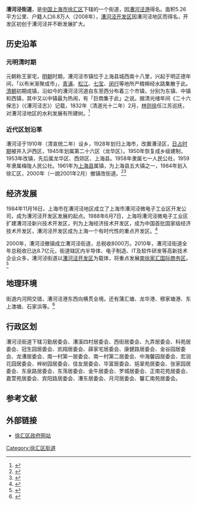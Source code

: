 {{中国乡级行政区
|行政区全称 = 漕河泾街道
|景观照片文件名 = caohejingjiedao.jpg
|景观照片描述 = 漕河泾街道办事处前的街景(康健路)
|汉语拼音 = 
|其他语言 = 
|其他语言名称 = 
|旧称 = 
|地名出处 = [[漕河泾港|漕河泾港]]
|位置图文件名 = 
|位置图描述 = 
|自定义图片=
|上级行政区 = [[上海市|上海市]][[徐汇区|徐汇区]]
|行政区划 = 28个
|村委会 = 
|居委会 = 28
|建置时间 = 1910年 设乡<br/>1984年 成徐汇区属镇<br/>2000年 撤镇改街道
|领导职位 = 
|领导名称 = 
|政府驻地 = 上海市徐汇区康健路65号
|毗邻 = 
|总面积 = 5.26平方公里
|总人口 = 
|户籍人口 = 6.8万人
|户籍人口年份 = 2008年
|常住人口 = 
|常住人口年份 = 
|人口密度 = 
|GDP = 
|邮政编码 = 200235
|电话区号 = 21
|官方网站 = www.caohejing.org
|网站名称 = 漕河泾社区网
|31/01/04/017/000
}}

'''漕河泾街道'''，是[[中国|中国]][[上海市|上海市]][[徐汇区|徐汇区]]下辖的一个街道，因[[漕河泾港|漕河泾港]]得名。面积5.26平方公里、户籍人口6.8万人（2008年），[[漕河泾开发区|漕河泾开发区]]因漕河泾地区而得名，开发区初创于漕河泾并不断发展扩大。

== 历史沿革 ==
=== 元明清时期 ===
元朝称王家宅，[[明朝|明朝]]时期，漕河泾市镇位于上海县城西南十八里，兴起于明正德年间，「以布米渐聚成市」，[[青浦|青浦]]、[[松江|松江]]、[[七宝镇|七宝]]、[[闵行|闵行]]等地所产粮棉经水路集散于此。[[清朝|清朝]]初期成镇，沿如今的漕河泾河道自东至西分布着三个市镇，分别为东镇、中镇和西镇，其中又以中镇最为热闹，有「巨商集于此」之说。据清光绪年间《二十六保志》（《漕河泾志》）记载，1832年（清道光十二年）2月，[[林则徐|林则徐]]任江苏巡抚，对漕河泾地区的水利发展有所建树。<ref name="档案春秋">{{cite journal zh |author=张剑光|title=林则徐与漕河泾地区的水利|journal=《档案春秋》“上海细节”专栏|volume=2011年04期|pages=57-58页|date=2011年4月}}</ref>

=== 近代区划沿革 ===
漕河泾于1910年（清宣统二年）设乡，1928年划归上海市，改置漕泾区，[[上海特别市政府_(日占时期)|日占时期]]被并入沪西区，1945年划属第二十六区（龙华区）。1950年恢复成乡级建制，1953年改镇，先后属龙华区、西郊区、上海县。1958年隶属七一人民公社，1959年隶属梅陇人民公社。1961年为[[上海县|上海县]]属镇，为上海县五大镇之一，1984年划入徐汇区，2000年（一說2001年2月）撤镇改街道。<ref name="地名办">{{cite web|url=http://www.shsmi.cn/dmb/dmkw/6-2-2-2.htm|title=第二节　镇、乡|publisher=上海市地名管理办公室|date=|accessdate=2013-11-12|deadurl=yes|archiveurl=https://web.archive.org/web/20131203055613/http://www.shsmi.cn/dmb/dmkw/6-2-2-2.htm|archivedate=2013-12-03}}</ref><ref>{{cite news |title=行政区划 |url=https://www.xuhui.gov.cn/zjxh_xzqh/20191009/224845.html |accessdate=2020-12-20 |archive-date=2021-10-18 |archive-url=https://web.archive.org/web/20211018174343/https://www.xuhui.gov.cn/zjxh_xzqh/20191009/224845.html |dead-url=no }}</ref>

== 经济发展 ==
1984年11月16日，上海市在漕河泾地区成立了上海市漕河泾微电子工业区开发公司，成为漕河泾开发区发展的起点。1988年6月7日，上海将漕河泾微电子工业区扩建漕河泾新兴技术开发区，列为上海经济技术开发区，成为中国首批国家级经济技术开发区，漕河泾开发区成为上海一个有时代性的重点开发区。<ref name="上海商务委">{{cite web|url=http://www.investment.gov.cn/2009-02-03/1232343775668.html|title=提高利用外资质量水平促进开发区全面快速发展|publisher=上海市商务委员会|date=|accessdate=2008-03-15|language=|deadurl=yes|archiveurl=https://web.archive.org/web/20131203011156/http://www.investment.gov.cn/2009-02-03/1232343775668.html|archivedate=2013-12-03}}</ref>

2000年，漕河泾撤镇成立漕河泾街道，总税收8000万。2010年，漕河泾街道全年总税收已达8.7亿元，街道辖区内半导体、电子制造、IT及软件研发等高新技术企业众多，漕河泾街道以[[漕河泾开发区|漕河泾开发区]]为载体，将重点发展[[南徐家汇国际商务区|南徐家汇国际商务区]]。<ref name="上海商报">{{cite web|url=http://news.163.com/11/0209/12/6SEUOSSR00014AED.html|title=漕河泾街道税收10年翻10倍|publisher=上海商报|date=2011-02-09|accessdate=2013-12-01}}{{Dead link|date=2020年2月 |bot=InternetArchiveBot |fix-attempted=yes }}</ref>

== 地理环境 ==
街道内河网交错，漕河泾港东西向横贯全境。还有蒲汇塘、龙华港、穆家塘港、东上澳塘、石家浜等。<ref name="地方志办">{{cite web|url=http://www.shtong.gov.cn/newsite/node2/node4/node2249/xuhui/node37548/node37567/node37569/userobject1ai22586.html|title=徐汇区志漕河泾镇|publisher=上海市地方志办公室|date=1990|accessdate=2013-11-12|archive-date=2019-04-20|archive-url=https://web.archive.org/web/20190420063353/http://www.shtong.gov.cn/newsite/node2/node4/node2249/xuhui/node37548/node37567/node37569/userobject1ai22586.html|dead-url=no}}</ref>

== 行政区划 ==
漕河泾街道下辖习勤居委会、漕溪四村居委会、西街居委会、九弄居委会、科苑居委会、冠生园居委会、凯翔居委会、薛家宅居委会、康健路居委会、金谷园居委会、龙漕居委会、南一村第一居委会、南一村第二居委会、中海馨园居委会、宏润花园居委会、梓树园居委会、佳友居委会、华富居委会、挹翠苑居委会、张家园居委会、东泉路居委会、东荡居委会、金牛居委会、罗城居委会、正南花苑居委会、嘉萱苑居委会、宾阳路居委会、漕东居委会、月河居委会、馨汇南苑居委会。

== 参考文献 ==
{{Reflist|1}}

== 外部链接 ==
* [http://www.xuhui.gov.cn/ 徐汇区政府网站] {{Wayback|url=http://www.xuhui.gov.cn/ |date=20211205123019 }}

{{徐汇区行政区划}}

[[Category:徐汇区街道|Category:徐汇区街道]]